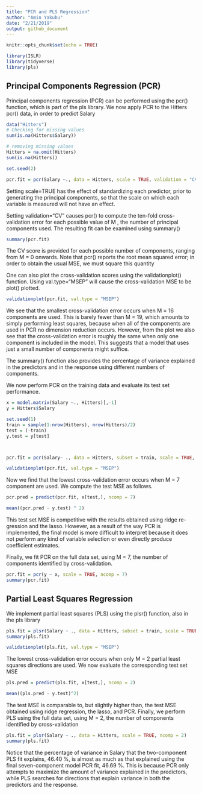 ```yaml
---
title: "PCR and PLS Regression"
author: "Amin Yakubu"
date: "2/21/2019"
output: github_document
---
```


```r
knitr::opts_chunk$set(echo = TRUE)
```

```r
library(ISLR)
library(tidyverse)
library(pls)
```

## Principal Components Regression (PCR)

Principal components regression (PCR) can be performed using the pcr() function, which is part of the pls library. We now apply PCR to the Hitters pcr() data, in order to predict Salary

```r
data("Hitters")
# Checking for missing values
sum(is.na(Hitters$Salary))

# removing missing values
Hitters = na.omit(Hitters)
sum(is.na(Hitters))
```


```r
set.seed(2)

pcr.fit = pcr(Salary ~., data = Hitters, scale = TRUE, validation = "CV")
```

Setting scale=TRUE has the effect of standardizing each predictor, prior to generating the principal components, so that the scale on which each variable is measured will not have an effect.

Setting validation="CV" causes pcr() to compute the ten-fold cross-validation error for each possible value of M , the number of principal components used. The resulting fit can be examined using summary()

```r
summary(pcr.fit)
```

The CV score is provided for each possible number of components, ranging from M = 0 onwards. Note that pcr() reports the root mean squared error; in order to obtain the usual MSE, we must square this quantity

One can also plot the cross-validation scores using the validationplot() function. Using val.type="MSEP" will cause the cross-validation MSE to be plot() plotted.

```r
validationplot(pcr.fit, val.type = "MSEP")
```

We see that the smallest cross-validation error occurs when M = 16 components are used. This is barely fewer than M = 19, which amounts to simply performing least squares, because when all of the components are used in PCR no dimension reduction occurs. However, from the plot we also see that the cross-validation error is roughly the same when only one component is included in the model. This suggests that a model that uses just a small number of components might suffice.

The summary() function also provides the percentage of variance explained in the predictors and in the response using different numbers of components.

We now perform PCR on the training data and evaluate its test set performance.

```r
x = model.matrix(Salary ~., Hitters)[,-1] 
y = Hitters$Salary

set.seed(1)
train = sample(1:nrow(Hitters), nrow(Hitters)/2)
test = (-train)
y.test = y[test]



pcr.fit = pcr(Salary~ ., data = Hitters, subset = train, scale = TRUE, validation = "CV")

validationplot(pcr.fit, val.type = "MSEP")
```

Now we find that the lowest cross-validation error occurs when M = 7 component are used. We compute the test MSE as follows.

```r
pcr.pred = predict(pcr.fit, x[test,], ncomp = 7) 

mean((pcr.pred - y.test) ^ 2)
```

This test set MSE is competitive with the results obtained using ridge re- gression and the lasso. However, as a result of the way PCR is implemented, the final model is more difficult to interpret because it does not perform any kind of variable selection or even directly produce coefficient estimates.

Finally, we fit PCR on the full data set, using M = 7, the number of components identified by cross-validation.

```r
pcr.fit = pcr(y ~ x, scale = TRUE, ncomp = 7) 
summary(pcr.fit)
```

## Partial Least Squares Regression

We implement partial least squares (PLS) using the plsr() function, also in the pls library

```r
pls.fit = plsr(Salary ~ ., data = Hitters, subset = train, scale = TRUE, validation = "CV") 
summary(pls.fit)
```

```r
validationplot(pls.fit, val.type = "MSEP")
```

The lowest cross-validation error occurs when only M = 2 partial least squares directions are used. We now evaluate the corresponding test set MSE

```r
pls.pred = predict(pls.fit, x[test,], ncomp = 2) 

mean((pls.pred - y.test)^2)
```

The test MSE is comparable to, but slightly higher than, the test MSE obtained using ridge regression, the lasso, and PCR.
Finally, we perform PLS using the full data set, using M = 2, the number of components identified by cross-validation

```r
pls.fit = plsr(Salary ~ ., data = Hitters, scale = TRUE, ncomp = 2) 
summary(pls.fit)
```

Notice that the percentage of variance in Salary that the two-component PLS fit explains, 46.40 %, is almost as much as that explained using the final seven-component model PCR fit, 46.69 %. This is because PCR only attempts to maximize the amount of variance explained in the predictors, while PLS searches for directions that explain variance in both the predictors and the response.








